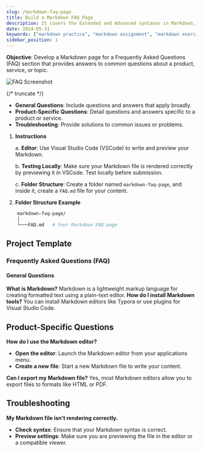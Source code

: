 ```yaml
---
slug: /markdown-faq-page
title: Build a Markdown FAQ Page
description: It covers the Extended and Advanced syntaxes in Markdown, best practices for writing clear and effective technical content, and tips for organizing structuring and formatting your documents. Whether you're new to Markdown or looking to refine your skills, this guide will help you master the essentials and produce professional-quality documentation # custom description
date: 2024-05-31
keywords: ["markdown practice", "markdown assignment", "markdown exercise", "markdown faq", "markdown faq page"]
sidebar_position: 1
---
```


**Objective**: Develop a Markdown page for a Frequently Asked Questions (FAQ) section that provides answers to common questions about a product, service, or topic.

![FAQ Screenshot](../img/faq.jpg)

{/* truncate */}


- **General Questions**: Include questions and answers that apply broadly.
- **Product-Specific Questions**: Detail questions and answers specific to a product or service.
- **Troubleshooting**: Provide solutions to common issues or problems.

1. **Instructions**

    a. **Editor**: Use Visual Studio Code (VSCode) to write and preview your Markdown.

    b. **Testing Locally**: Make sure your Markdown file is rendered correctly by previewing it in VSCode. Test locally before submission.

    c. **Folder Structure**: Create a folder named `markdown-faq-page`, and inside it, create a `FAQ.md` file for your content.

2. **Folder Structure Example**

```bash showLineNumbers{1-3}
    markdown-faq-page/
    │
    └───FAQ.md   # Your Markdown FAQ page
```

## Project Template
### Frequently Asked Questions (FAQ)
#### General Questions

**What is Markdown?**
Markdown is a lightweight markup language for creating formatted text using a plain-text editor.
**How do I install Markdown tools?**
You can install Markdown editors like Typora or use plugins for Visual Studio Code.

## Product-Specific Questions

**How do I use the Markdown editor?**

- **Open the editor**: Launch the Markdown editor from your applications menu.
- **Create a new file**: Start a new Markdown file to write your content.

**Can I export my Markdown file?**
Yes, most Markdown editors allow you to export files to formats like HTML or PDF.

## Troubleshooting

**My Markdown file isn't rendering correctly.**

- **Check syntax**: Ensure that your Markdown syntax is correct.
- **Preview settings**: Make sure you are previewing the file in the editor or a compatible viewer.

